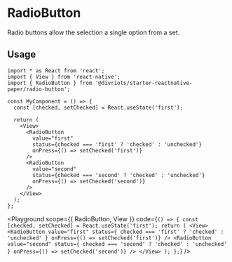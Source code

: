 

# RadioButton

Radio buttons allow the selection a single option from a set.

## Usage

```tsx
import * as React from 'react';
import { View } from 'react-native';
import { RadioButton } from '@divriots/starter-reactnative-paper/radio-button';

const MyComponent = () => {
  const [checked, setChecked] = React.useState('first');

  return (
    <View>
      <RadioButton
        value="first"
        status={checked === 'first' ? 'checked' : 'unchecked'}
        onPress={() => setChecked('first')}
      />
      <RadioButton
        value="second"
        status={checked === 'second' ? 'checked' : 'unchecked'}
        onPress={() => setChecked('second')}
      />
    </View>
  );
};
```

<Playground
  scope={{ RadioButton, View }}
  code={`
() => {
  const [checked, setChecked] = React.useState('first');
  return (
  <View>
    <RadioButton
      value="first"
      status={ checked === 'first' ? 'checked' : 'unchecked' }
      onPress={() => setChecked('first')}
    />
    <RadioButton
      value="second"
      status={ checked === 'second' ? 'checked' : 'unchecked' }
      onPress={() => setChecked('second')}
    />
  </View>
  );
};
`}
/>
